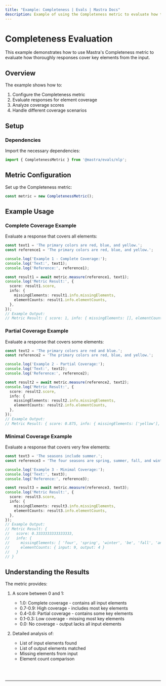 ```yaml
---
title: "Example: Completeness | Evals | Mastra Docs"
description: Example of using the Completeness metric to evaluate how thoroughly responses cover input elements.
---
```



# Completeness Evaluation

This example demonstrates how to use Mastra's Completeness metric to evaluate how thoroughly responses cover key elements from the input.

## Overview

The example shows how to:

1. Configure the Completeness metric
2. Evaluate responses for element coverage
3. Analyze coverage scores
4. Handle different coverage scenarios

## Setup

### Dependencies

Import the necessary dependencies:

```typescript copy showLineNumbers filename="src/index.ts"
import { CompletenessMetric } from '@mastra/evals/nlp';
```

## Metric Configuration

Set up the Completeness metric:

```typescript copy showLineNumbers{4} filename="src/index.ts"
const metric = new CompletenessMetric();
```

## Example Usage

### Complete Coverage Example

Evaluate a response that covers all elements:

```typescript copy showLineNumbers{7} filename="src/index.ts"
const text1 = 'The primary colors are red, blue, and yellow.';
const reference1 = 'The primary colors are red, blue, and yellow.';

console.log('Example 1 - Complete Coverage:');
console.log('Text:', text1);
console.log('Reference:', reference1);

const result1 = await metric.measure(reference1, text1);
console.log('Metric Result:', {
  score: result1.score,
  info: {
    missingElements: result1.info.missingElements,
    elementCounts: result1.info.elementCounts,
  },
});
// Example Output:
// Metric Result: { score: 1, info: { missingElements: [], elementCounts: { input: 8, output: 8 } } }
```

### Partial Coverage Example

Evaluate a response that covers some elements:

```typescript copy showLineNumbers{24} filename="src/index.ts"
const text2 = 'The primary colors are red and blue.';
const reference2 = 'The primary colors are red, blue, and yellow.';

console.log('Example 2 - Partial Coverage:');
console.log('Text:', text2);
console.log('Reference:', reference2);

const result2 = await metric.measure(reference2, text2);
console.log('Metric Result:', {
  score: result2.score,
  info: {
    missingElements: result2.info.missingElements,
    elementCounts: result2.info.elementCounts,
  },
});
// Example Output:
// Metric Result: { score: 0.875, info: { missingElements: ['yellow'], elementCounts: { input: 8, output: 7 } } }
```

### Minimal Coverage Example

Evaluate a response that covers very few elements:

```typescript copy showLineNumbers{41} filename="src/index.ts"
const text3 = 'The seasons include summer.';
const reference3 = 'The four seasons are spring, summer, fall, and winter.';

console.log('Example 3 - Minimal Coverage:');
console.log('Text:', text3);
console.log('Reference:', reference3);

const result3 = await metric.measure(reference3, text3);
console.log('Metric Result:', {
  score: result3.score,
  info: {
    missingElements: result3.info.missingElements,
    elementCounts: result3.info.elementCounts,
  },
});
// Example Output:
// Metric Result: {
//   score: 0.3333333333333333,
//   info: {
//     missingElements: [ 'four', 'spring', 'winter', 'be', 'fall', 'and' ],
//     elementCounts: { input: 9, output: 4 }
//   }
// }
```

## Understanding the Results

The metric provides:

1. A score between 0 and 1:
   - 1.0: Complete coverage - contains all input elements
   - 0.7-0.9: High coverage - includes most key elements
   - 0.4-0.6: Partial coverage - contains some key elements
   - 0.1-0.3: Low coverage - missing most key elements
   - 0.0: No coverage - output lacks all input elements

2. Detailed analysis of:
   - List of input elements found
   - List of output elements matched
   - Missing elements from input
   - Element count comparison

<br />
<br />
<hr className="dark:border-[#404040] border-gray-300" />
<br />
<br />
<GithubLink
  link={
    "https://github.com/mastra-ai/mastra/blob/main/examples/basics/evals/completeness"
  }
/>
